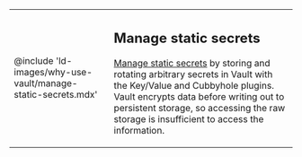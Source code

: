 <table cellPadding={0} style={{borderWidth: '0px'}}>
<tbody>
<tr>
<td style={{width: '250px', verticalAlign: 'middle', textAlign: 'center', borderWidth: '0px'}}>

@include 'ld-images/why-use-vault/manage-static-secrets.mdx'

</td>
<td style={{verticalAlign: 'middle', textAlign: 'left', borderWidth: '0px'}}>

## Manage static secrets

[Manage static secrets](/vault/docs/about-vault/why-use-vault/static-secrets) by
storing and rotating arbitrary secrets in Vault with the Key/Value and Cubbyhole
plugins. Vault encrypts data before writing out to persistent storage, so
accessing the raw storage is insufficient to access the information.

</td>
</tr>
</tbody>
</table>
